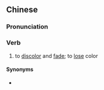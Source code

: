 ==Chinese==
{{zh-forms}}

===Pronunciation===
{{zh-pron
|c=lat1 sik1
|cat=v
}}

===Verb===
{{zh-verb}}

# {{lb|zh|Cantonese}} to [[discolor]] and [[fade]]; to [[lose]] color

====Synonyms====
* {{qualifier|Mandarin}} {{zh-l|褪色}}
